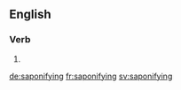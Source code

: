 ==English==

===Verb===
{{head|en}}

# {{present participle of|saponify|lang=en}}

[[de:saponifying]]
[[fr:saponifying]]
[[sv:saponifying]]